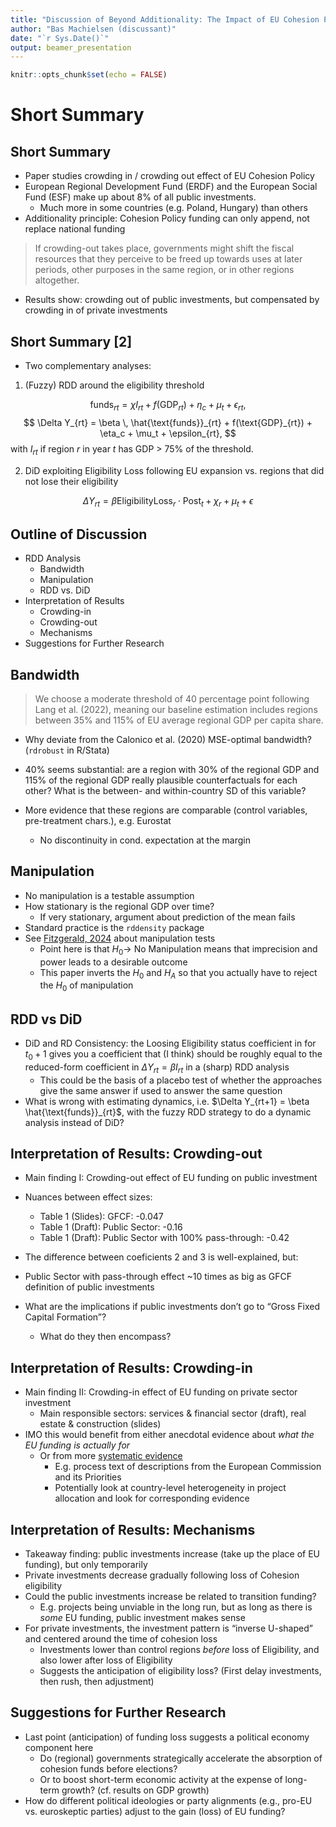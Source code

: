```yaml
---
title: "Discussion of Beyond Additionality: The Impact of EU Cohesion Policy on Investments by the Member States"
author: "Bas Machielsen (discussant)"
date: "`r Sys.Date()`"
output: beamer_presentation
---
```


```r
knitr::opts_chunk$set(echo = FALSE)
```

# Short Summary

## Short Summary

- Paper studies crowding in / crowding out effect of EU Cohesion Policy
- European Regional Development Fund (ERDF) and the European Social Fund (ESF) make up about 8% of all public investments.
  - Much more in some countries (e.g. Poland, Hungary) than others
- Additionality principle: Cohesion Policy funding can only append, not replace national funding

> If crowding-out takes place, governments might shift the fiscal resources that they perceive to be freed up towards uses at later periods, other purposes in the same region, or in other regions altogether.

- Results show: crowding out of public investments, but compensated by crowding in of private investments


## Short Summary [2]

- Two complementary analyses:

1. (Fuzzy) RDD around the eligibility threshold

$$
\text{funds}_{rt} = \chi I_{rt} + f(\text{GDP}_{rt}) + \eta_c + \mu_t + \epsilon_{rt},
$$
$$
\Delta Y_{rt} = \beta \, \hat{\text{funds}}_{rt} + f(\text{GDP}_{rt}) + \eta_c + \mu_t + \epsilon_{rt},
$$
with $I_{rt}$ if region $r$ in year $t$ has GDP > 75% of the threshold.

2. DiD exploiting Eligibility Loss following EU expansion vs. regions that did not lose their eligibility

$$
\Delta Y_{rt} = \beta \text{EligibilityLoss}_r \cdot \text{Post}_t + \chi_r + \mu_t + \epsilon
$$


## Outline of Discussion

- RDD Analysis
  - Bandwidth
  - Manipulation
  - RDD vs. DiD
  
- Interpretation of Results
  - Crowding-in
  - Crowding-out
  - Mechanisms

- Suggestions for Further Research

## Bandwidth

> We choose a moderate threshold of 40 percentage point following Lang et al. (2022), meaning our baseline estimation includes regions between 35% and 115% of EU average regional GDP per capita share.

- Why deviate from the Calonico et al. (2020) MSE-optimal bandwidth? (`rdrobust` in R/Stata)
- 40% seems substantial: are a region with 30% of the regional GDP and 115% of the regional GDP really plausible counterfactuals for each other? What is the between- and within-country SD of this variable?

- More evidence that these regions are comparable (control variables, pre-treatment chars.), e.g. Eurostat
  - No discontinuity in cond. expectation at the margin
  
## Manipulation

- No manipulation is a testable assumption
- How stationary is the regional GDP over time? 
  - If very stationary, argument about prediction of the mean fails
- Standard practice is the `rddensity` package
- See [Fitzgerald, 2024](https://research.vu.nl/ws/portalfiles/portal/336254741/RDD_Equivalence.pdf) about manipulation tests
  - Point here is that $H_0 \rightarrow$ No Manipulation means that imprecision and power leads to a desirable outcome
  - This paper inverts the $H_0$ and $H_A$ so that you actually have to reject the $H_0$ of manipulation

## RDD vs DiD

- DiD and RD Consistency: the Loosing Eligibility status coefficient in for $t_0 + 1$ gives you a coefficient that (I think) should be roughly equal to the reduced-form coefficient in $\Delta Y_{rt} = \beta I_{rt}$ in a (sharp) RDD analysis
  - This could be the basis of a placebo test of whether the approaches give the same answer if used to answer the same question
  
- What is wrong with estimating dynamics, i.e. $\Delta Y_{rt+1} = \beta \hat{\text{funds}}_{rt}$, with the fuzzy RDD strategy to do a dynamic analysis instead of DiD?  


## Interpretation of Results: Crowding-out

- Main finding I: Crowding-out effect of EU funding on public investment
  
- Nuances between effect sizes: 
  - Table 1 (Slides): GFCF: -0.047
  - Table 1 (Draft): Public Sector: -0.16
  - Table 1 (Draft): Public Sector with 100% pass-through: -0.42
  
- The difference between coeficients 2 and 3 is well-explained, but:
- Public Sector with pass-through effect ~10 times as big as GFCF definition of public investments
- What are the implications if public investments don't go to "Gross Fixed Capital Formation"? 
  - What do they then encompass?
  
## Interpretation of Results: Crowding-in

- Main finding II: Crowding-in effect of EU funding on private sector investment
  - Main responsible sectors: services & financial sector (draft), real estate & construction (slides)
  
- IMO this would benefit from either anecdotal evidence about _what the EU funding is actually for_
  - Or from more [systematic evidence](https://ec.europa.eu/regional_policy/in-your-country/programmes/2021-2027/lv/2021lv16ffpr001_en) 
    - E.g. process text of descriptions from the European Commission and its Priorities
    - Potentially look at country-level heterogeneity in project allocation and look for corresponding evidence
    
## Interpretation of Results: Mechanisms

- Takeaway finding: public investments increase (take up the place of EU funding), but only temporarily
- Private investments decrease gradually following loss of Cohesion eligibility
- Could the public investments increase be related to transition funding? 
  - E.g. projects being unviable in the long run, but as long as there is _some_ EU funding, public investment makes sense
- For private investments, the investment pattern is "inverse U-shaped" and centered around the time of cohesion loss
  - Investments lower than control regions _before_ loss of Eligibility, and also lower after loss of Eligibility
  - Suggests the anticipation of eligibility loss? (First delay investments, then rush, then adjustment)
  
## Suggestions for Further Research

- Last point (anticipation) of funding loss suggests a political economy component here
  - Do (regional) governments strategically accelerate the absorption of cohesion funds before elections?
  - Or to boost short-term economic activity at the expense of long-term growth? (cf. results on GDP growth)
  
- How do different political ideologies or party alignments (e.g., pro-EU vs. euroskeptic parties) adjust to the gain (loss) of EU funding?
